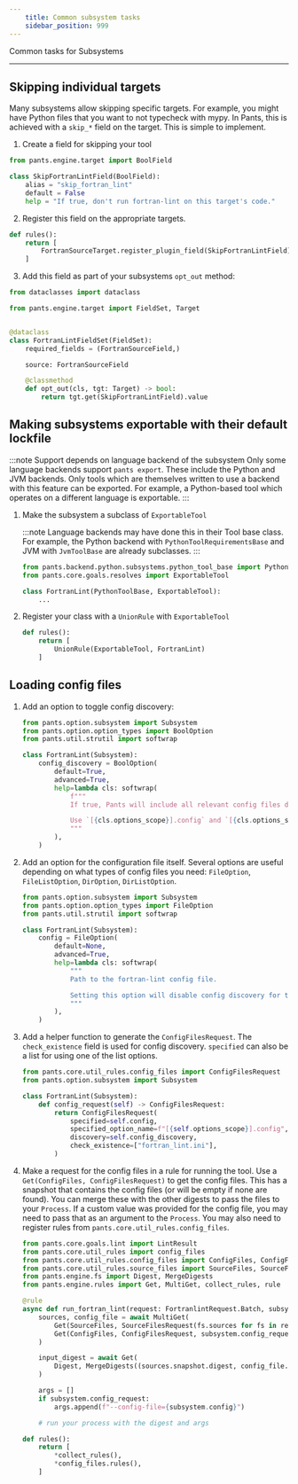 ```yaml
---
    title: Common subsystem tasks
    sidebar_position: 999
---
```


Common tasks for Subsystems

---

## Skipping individual targets

Many subsystems allow skipping specific targets. For example, you might have Python files that you want to not typecheck with mypy. In Pants, this is achieved with a `skip_*` field on the target. This is simple to implement.

1. Create a field for skipping your tool

```python
from pants.engine.target import BoolField

class SkipFortranLintField(BoolField):
	alias = "skip_fortran_lint"
	default = False
	help = "If true, don't run fortran-lint on this target's code."
```

2. Register this field on the appropriate targets.

```python
def rules():
	return [
		FortranSourceTarget.register_plugin_field(SkipFortranLintField),
	]
```

3. Add this field as part of your subsystems `opt_out` method:

```python
from dataclasses import dataclass

from pants.engine.target import FieldSet, Target


@dataclass
class FortranLintFieldSet(FieldSet):
    required_fields = (FortranSourceField,)

    source: FortranSourceField

    @classmethod
    def opt_out(cls, tgt: Target) -> bool:
        return tgt.get(SkipFortranLintField).value
```

## Making subsystems exportable with their default lockfile

:::note Support depends on language backend of the subsystem
Only some language backends support `pants export`. These include the Python and JVM backends. Only tools which are themselves written to use a backend with this feature can be exported. For example, a Python-based tool which operates on a different language is exportable.
:::

1. Make the subsystem a subclass of `ExportableTool`

    :::note Language backends may have done this in their Tool base class.
    For example, the Python backend with `PythonToolRequirementsBase` and JVM with `JvmToolBase` are already subclasses.
    :::

    ```python
    from pants.backend.python.subsystems.python_tool_base import PythonToolBase
    from pants.core.goals.resolves import ExportableTool

    class FortranLint(PythonToolBase, ExportableTool):
        ...
    ```

2. Register your class with a `UnionRule` with `ExportableTool`

    ```python
    def rules():
        return [
            UnionRule(ExportableTool, FortranLint)
        ]
    ```

## Loading config files

1. Add an option to toggle config discovery:

    ```python
    from pants.option.subsystem import Subsystem
    from pants.option.option_types import BoolOption
    from pants.util.strutil import softwrap

    class FortranLint(Subsystem):
        config_discovery = BoolOption(
            default=True,
            advanced=True,
            help=lambda cls: softwrap(
                f"""
                If true, Pants will include all relevant config files during runs.

                Use `[{cls.options_scope}].config` and `[{cls.options_scope}].custom_check_dir` instead if your config is in a non-standard location.
                """
            ),
        )
    ```

2. Add an option for the configuration file itself. Several options are useful depending on what types of config files you need: `FileOption`, `FileListOption`, `DirOption`, `DirListOption`.

    ```python
    from pants.option.subsystem import Subsystem
    from pants.option.option_types import FileOption
    from pants.util.strutil import softwrap

    class FortranLint(Subsystem):
        config = FileOption(
            default=None,
            advanced=True,
            help=lambda cls: softwrap(
                """
                Path to the fortran-lint config file.

                Setting this option will disable config discovery for the config file. Use this option if the config is located in a non-standard location.
                """
            ),
        )
    ```

3. Add a helper function to generate the `ConfigFilesRequest`. The `check_existence` field is used for config discovery. `specified` can also be a list for using one of the list options.

    ```python
    from pants.core.util_rules.config_files import ConfigFilesRequest
    from pants.option.subsystem import Subsystem

    class FortranLint(Subsystem):
        def config_request(self) -> ConfigFilesRequest:
            return ConfigFilesRequest(
                specified=self.config,
                specified_option_name=f"[{self.options_scope}].config",
                discovery=self.config_discovery,
                check_existence=["fortran_lint.ini"],
            )
    ```

4. Make a request for the config files in a rule for running the tool. Use a `Get(ConfigFiles, ConfigFilesRequest)` to get the config files. This has a snapshot that contains the config files (or will be empty if none are found). You can merge these with the other digests to pass the files to your `Process`. If a custom value was provided for the config file, you may need to pass that as an argument to the `Process`. You may also need to register rules from `pants.core.util_rules.config_files`.

    ```python
    from pants.core.goals.lint import LintResult
    from pants.core.util_rules import config_files
    from pants.core.util_rules.config_files import ConfigFiles, ConfigFilesRequest
    from pants.core.util_rules.source_files import SourceFiles, SourceFilesRequest
    from pants.engine.fs import Digest, MergeDigests
    from pants.engine.rules import Get, MultiGet, collect_rules, rule

    @rule
    async def run_fortran_lint(request: FortranlintRequest.Batch, subsystem: FortranLint) -> LintResult:
        sources, config_file = await MultiGet(
            Get(SourceFiles, SourceFilesRequest(fs.sources for fs in request.elements)),
            Get(ConfigFiles, ConfigFilesRequest, subsystem.config_request()),
        )

        input_digest = await Get(
            Digest, MergeDigests((sources.snapshot.digest, config_file.snapshot.digest))
        )

        args = []
        if subsystem.config_request:
            args.append(f"--config-file={subsystem.config}")

        # run your process with the digest and args

    def rules():
        return [
            *collect_rules(),
            *config_files.rules(),
        ]
    ```